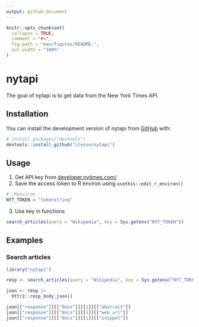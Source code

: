 ```yaml
---
output: github_document
---
```


<!-- README.md is generated from README.Rmd. Please edit that file -->

```r
knitr::opts_chunk$set(
  collapse = TRUE,
  comment = "#>",
  fig.path = "man/figures/README-",
  out.width = "100%"
)
```

# nytapi

<!-- badges: start -->
<!-- badges: end -->

The goal of nytapi is to get data from the New York Times API.

## Installation

You can install the development version of nytapi from [GitHub](https://github.com/) with:

``` r
# install.packages("devtools")
devtools::install_github("clessn/nytapi")
```

## Usage

1. Get API key from [developer.nytimes.com/](https://developer.nytimes.com/)
2. Save the access token to R environ using `usethis::edit_r_environ()`

```r
# .Renviron
NYT_TOKEN = "tokenstring"
```

3. Use key in functions

```r
search_articles(query = "Wikipedia", key = Sys.getenv("NYT_TOKEN"))
```

## Examples

### Search articles


```r
library("nytapi")

resp <- search_articles(query = "Wikipedia", key = Sys.getenv("NYT_TOKEN"))

json <- resp |>
  httr2::resp_body_json()

json[["response"]][["docs"]][[1]][["abstract"]]
json[["response"]][["docs"]][[1]][["web_url"]]
json[["response"]][["docs"]][[1]][["snippet"]]
```
